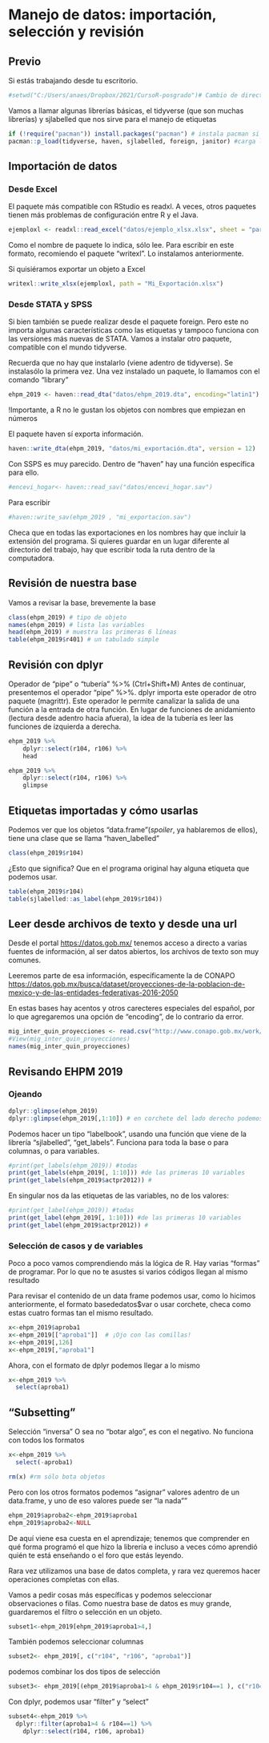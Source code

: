 # Manejo de datos: importación, selección y revisión

## Previo

Si estás trabajando desde tu escritorio.

```r
#setwd("C:/Users/anaes/Dropbox/2021/CursoR-posgrado")# Cambio de directorio
```

Vamos a llamar algunas librerías básicas, el tidyverse (que son muchas librerías) y sjlabelled que nos sirve para el manejo de etiquetas

```r
if (!require("pacman")) install.packages("pacman") # instala pacman si se requiere
pacman::p_load(tidyverse, haven, sjlabelled, foreign, janitor) #carga los paquetes necesarios para esta práctica
```

## Importación de datos

### Desde Excel

El paquete más compatible con RStudio es readxl. A veces, otros paquetes tienen más problemas de configuración entre R y el Java.

```r
ejemploxl <- readxl::read_excel("datos/ejemplo_xlsx.xlsx", sheet = "para_importar")

```

Como el nombre de paquete lo indica, sólo lee. Para escribir en este formato, recomiendo el paquete "writexl". Lo instalamos anteriormente.

Si quisiéramos exportar un objeto a Excel

```r
writexl::write_xlsx(ejemploxl, path = "Mi_Exportación.xlsx")
```

### Desde STATA y SPSS

Si bien también se puede realizar desde el paquete foreign. Pero este no importa algunas características como las etiquetas y tampoco funciona con las versiones más nuevas de STATA. Vamos a instalar otro paquete, compatible con el mundo tidyverse.

Recuerda que no hay que instalarlo (viene adentro de tidyverse). Se instalasólo la primera vez. Una vez instalado un paquete, lo llamamos con el comando "library"

```r
ehpm_2019 <- haven::read_dta("datos/ehpm_2019.dta", encoding="latin1")
```

!Importante, a R no le gustan los objetos con nombres que empiezan en números

El paquete haven sí exporta información.

```r
haven::write_dta(ehpm_2019, "datos/mi_exportación.dta", version = 12)
```

Con SSPS es muy parecido. Dentro de "haven" hay una función específica para ello.

```r
#encevi_hogar<- haven::read_sav("datos/encevi_hogar.sav")

```

Para escribir

```r
#haven::write_sav(ehpm_2019 , "mi_exportacion.sav")
```

Checa que en todas las exportaciones en los nombres hay que incluir la extensión del programa. Si quieres guardar en un lugar diferente al directorio del trabajo, hay que escribir toda la ruta dentro de la computadora.

## Revisión de nuestra base

Vamos a revisar la base, brevemente la base

```r
class(ehpm_2019) # tipo de objeto
names(ehpm_2019) # lista las variables
head(ehpm_2019) # muestra las primeras 6 líneas
table(ehpm_2019$r401) # un tabulado simple
```

## Revisión con dplyr

Operador de "pipe" o "tubería" %\>% (Ctrl+Shift+M) Antes de continuar, presentemos el operador "pipe" %\>%. dplyr importa este operador de otro paquete (magrittr). Este operador le permite canalizar la salida de una función a la entrada de otra función. En lugar de funciones de anidamiento (lectura desde adentro hacia afuera), la idea de la tubería es leer las funciones de izquierda a derecha.

```r
ehpm_2019 %>% 
    dplyr::select(r104, r106) %>% 
    head
```

```r
ehpm_2019 %>% 
    dplyr::select(r104, r106) %>% 
    glimpse
```

## Etiquetas importadas y cómo usarlas

Podemos ver que los objetos "data.frame"(*spoiler*, ya hablaremos de ellos), tiene una clase que se llama "haven_labelled"

```r

class(ehpm_2019$r104)

```

¿Esto que significa? Que en el programa original hay alguna etiqueta que podemos usar.

```r
table(ehpm_2019$r104)
table(sjlabelled::as_label(ehpm_2019$r104))

```

## Leer desde archivos de texto y desde una url

Desde el portal <https://datos.gob.mx/> tenemos acceso a directo a varias fuentes de información, al ser datos abiertos, los archivos de texto son muy comunes.

Leeremos parte de esa información, específicamente la de CONAPO <https://datos.gob.mx/busca/dataset/proyecciones-de-la-poblacion-de-mexico-y-de-las-entidades-federativas-2016-2050>

En estas bases hay acentos y otros carecteres especiales del español, por lo que agregaremos una opción de "encoding", de lo contrario da error.

```r
mig_inter_quin_proyecciones <- read.csv("http://www.conapo.gob.mx/work/models/CONAPO/Datos_Abiertos/Proyecciones2018/mig_inter_quin_proyecciones.csv", encoding="latin1")
#View(mig_inter_quin_proyecciones)
names(mig_inter_quin_proyecciones)
```

## Revisando EHPM 2019

### Ojeando

```r
dplyr::glimpse(ehpm_2019)
dplyr::glimpse(ehpm_2019[,1:10]) # en corchete del lado derecho podemos ojear columnas 

```

Podemos hacer un tipo "labelbook", usando una función que viene de la librería "sjlabelled", "get_labels". Funciona para toda la base o para columnas, o para variables.

```r
#print(get_labels(ehpm_2019)) #todas
print(get_labels(ehpm_2019[, 1:10])) #de las primeras 10 variables
print(get_labels(ehpm_2019$actpr2012)) #
```

En singular nos da las etiquetas de las variables, no de los valores:

```r
#print(get_label(ehpm_2019)) #todas
print(get_label(ehpm_2019[, 1:10])) #de las primeras 10 variables
print(get_label(ehpm_2019$actpr2012)) #
```

### Selección de casos y de variables

Poco a poco vamos comprendiendo más la lógica de R. Hay varias "formas" de programar. Por lo que no te asustes si varios códigos llegan al mismo resultado

Para revisar el contenido de un data frame podemos usar, como lo hicimos anteriormente, el formato basededatos\$var o usar corchete, checa como estas cuatro formas tan el mismo resultado.

```r
x<-ehpm_2019$aproba1
x<-ehpm_2019[["aproba1"]]  # ¡Ojo con las comillas! 
x<-ehpm_2019[,126]
x<-ehpm_2019[,"aproba1"]

```

Ahora, con el formato de dplyr podemos llegar a lo mismo

```r
x<-ehpm_2019 %>% 
  select(aproba1)
```

## "Subsetting"

Selección "inversa" O sea no "botar algo", es con el negativo. No funciona con todos los formatos

```r
x<-ehpm_2019 %>% 
  select(-aproba1)

rm(x) #rm sólo bota objetos
```

Pero con los otros formatos podemos "asignar" valores adentro de un data.frame, y uno de eso valores puede ser "la nada""

```r
ehpm_2019$aproba2<-ehpm_2019$aproba1
ehpm_2019$aproba2<-NULL

```

De aquí viene esa cuesta en el aprendizaje; tenemos que comprender en qué forma programó el que hizo la librería e incluso a veces cómo aprendió quién te está enseñando o el foro que estás leyendo.

Rara vez utilizamos una base de datos completa, y rara vez queremos hacer operaciones completas con ellas.

Vamos a pedir cosas más específicas y podemos seleccionar observaciones o filas. Como nuestra base de datos es muy grande, guardaremos el filtro o selección en un objeto.

```r
subset1<-ehpm_2019[ehpm_2019$aproba1>4,]
```

También podemos seleccionar columnas

```r
subset2<- ehpm_2019[, c("r104", "r106", "aproba1")]
```

podemos combinar los dos tipos de selección

```r
subset3<- ehpm_2019[(ehpm_2019$aproba1>4 & ehpm_2019$r104==1 ), c("r104", "r106", "aproba1")]
```

Con dplyr, podemos usar "filter" y "select"

```r

subset4<-ehpm_2019 %>% 
  dplyr::filter(aproba1>4 & r104==1) %>%
    dplyr::select(r104, r106, aproba1)
```
